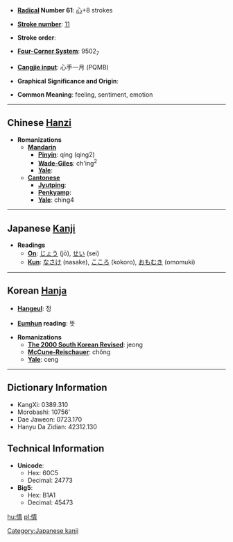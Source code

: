 * '''[[Wiktionary:Chinese radical index| Radical]] Number 61''': [[Wiktionary:Chinese radical index 心|心]]+8 strokes

* '''[[Wiktionary:Chinese total strokes index|Stroke number]]''': [[Wiktionary:Chinese total strokes index 11|11]]

* '''Stroke order''': 

* '''[[Wiktionary:Chinese four corner index|Four-Corner System]]''': 9502<sub>7</sub>

* '''[[Wiktionary:Chinese Cangjie index|Cangjie input]]''': 心手一月 (PQMB)

* '''Graphical Significance and Origin''': 

* '''Common Meaning''': feeling, sentiment, emotion

----

== Chinese [[Hanzi]] ==

* '''Romanizations'''
** '''[[Mandarin]]'''
*** '''[[Pinyin]]''': qíng (qing2)
*** '''[[Wade-Giles]]''': ch'ing<sup>2</sup>
*** '''[[Yale]]''': 
** '''[[Cantonese]]'''
*** '''[[Jyutping]]''':
*** '''[[Penkyamp]]''': 
*** '''[[Yale]]''': ching4


----

== Japanese [[Kanji]] ==

* '''Readings'''
** '''[[On]]''': [[じょう]] (jō), [[せい]] (sei)
** '''[[Kun]]''': [[なさけ]] (nasake), [[こころ]] (kokoro), [[おもむき]] (omomuki)


----

== Korean [[Hanja]] ==

* '''[[Hangeul]]''': 정

* '''[[Eumhun]] reading''': 뜻

* '''Romanizations'''
** '''[[The 2000 South Korean Revised Romanization|The 2000 South Korean Revised]]''': jeong
** '''[[McCune-Reischauer]]''': chŏng
** '''[[Yale]]''': ceng

----

== Dictionary Information ==

* KangXi: 0389.310
* Morobashi: 10756'
* Dae Jaweon: 0723.170
* Hanyu Da Zidian: 42312.130

== Technical Information ==

* '''Unicode''':
** Hex: 60C5
** Decimal: 24773
* '''Big5''':
** Hex: B1A1
** Decimal: 45473

[[Category:Japanese kanji]]

[[hu:情]]
[[pl:情]]